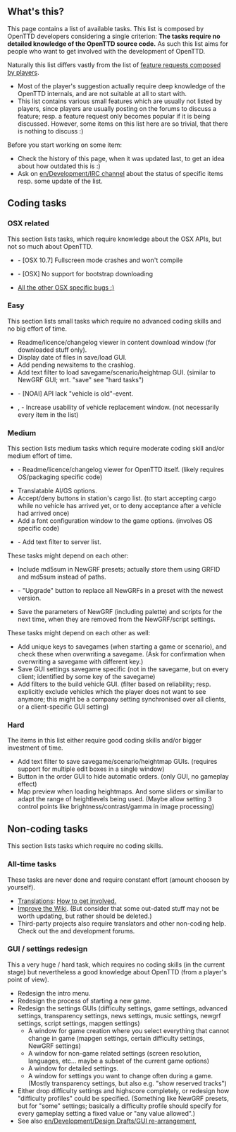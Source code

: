 == What's this? ==
This page contains a list of available tasks. This list is composed by OpenTTD developers considering
a single criterion: '''The tasks require no detailed knowledge of the OpenTTD source code.'''
As such this list aims for people who want to get involved with the development of OpenTTD.

Naturally this list differs vastly from the list of [[en/Archive/Community/Requested features|feature requests composed by players]].
* Most of the player's suggestion actually require deep knowledge of the OpenTTD internals, and are not suitable at all to start with.
* This list contains various small features which are usually not listed by players, since players are usually posting on the forums to discuss a feature; resp. a feature request only becomes popular if it is being discussed. However, some items on this list here are so trivial, that there is nothing to discuss :)

Before you start working on some item:
* Check the history of this page, when it was updated last, to get an idea about how outdated this is :)
* Ask on [[en/Development/IRC channel]] about the status of specific items resp. some update of the list.


== Coding tasks ==

=== OSX related ===
This section lists tasks, which require knowledge about the OSX APIs, but not so much about OpenTTD.
* {{en/Flyspray|4744}} - [OSX 10.7] Fullscreen mode crashes and won't compile
* {{en/Flyspray|4847}} - [OSX] No support for bootstrap downloading
* [http://bugs.openttd.org/index.php?string=OSX&project=1&type%5b%5d=1&status%5b%5d=open&do=index All the other OSX specific bugs :)]

=== Easy ===
This section lists small tasks which require no advanced coding skills and no big effort of time.
* Readme/licence/changelog viewer in content download window (for downloaded stuff only).
* Display date of files in save/load GUI.
* Add pending newsitems to the crashlog.
* Add text filter to load savegame/scenario/heightmap GUI. (similar to NewGRF GUI; wrt. "save" see "hard tasks")
* {{en/Flyspray|5078}} - [NOAI] API lack "vehicle is old"-event.
* {{en/Flyspray|2064}}, {{en/Flyspray|1640}} - Increase usability of vehicle replacement window. (not necessarily every item in the list)

=== Medium ===
This section lists medium tasks which require moderate coding skill and/or medium effort of time.
* {{en/Flyspray|5018}} - Readme/licence/changelog viewer for OpenTTD itself. (likely requires OS/packaging specific code)
* Translatable AI/GS options.
* Accept/deny buttons in station's cargo list. (to start accepting cargo while no vehicle has arrived yet, or to deny acceptance after a vehicle had arrived once)
* Add a font configuration window to the game options. (involves OS specific code)
* {{en/Flyspray|3852}} - Add text filter to server list.

These tasks might depend on each other:
* Include md5sum in NewGRF presets; actually store them using GRFID and md5sum instead of paths.
* {{en/Flyspray|3925}} - "Upgrade" button to replace all NewGRFs in a preset with the newest version.
* Save the parameters of NewGRF (including palette) and scripts for the next time, when they are removed from the NewGRF/script settings.

These tasks might depend on each other as well:
* Add unique keys to savegames (when starting a game or scenario), and check these when overwriting a savegame. (Ask for confirmation when overwriting a savegame with different key.)
* Save GUI settings savegame specific (not in the savegame, but on every client; identified by some key of the savegame)
* Add filters to the build vehicle GUI. (filter based on reliability; resp. explicitly exclude vehicles which the player does not want to see anymore; this might be a company setting synchronised over all clients, or a client-specific GUI setting)

=== Hard ===
The items in this list either require good coding skills and/or bigger investment of time.
* Add text filter to save savegame/scenario/heightmap GUIs. (requires support for multiple edit boxes in a single window)
* Button in the order GUI to hide automatic orders. (only GUI, no gameplay effect)
* Map preview when loading heightmaps. And some sliders or similiar to adapt the range of heightlevels being used. (Maybe allow setting 3 control points like brightness/contrast/gamma in image processing)

== Non-coding tasks ==
This section lists tasks which require no coding skills.

=== All-time tasks ===
These tasks are never done and require constant effort (amount choosen by yourself).
* [http://translator.openttd.org/status Translations]: [http://www.openttd.org/development How to get involved.]
* [[en/Archive/Community/Village Pump|Improve the Wiki]]. (But consider that some out-dated stuff may not be worth updating, but rather should be deleted.)
* Third-party projects also require translators and other non-coding help. Check out the {{en/Forum|NoAI/NoGo|forum=65}} and {{en/Forum|NewGRF|forum=26}} development forums.

=== GUI / settings redesign ===
This a very huge / hard task, which requires no coding skills (in the current stage) but nevertheless a good knowledge about OpenTTD (from a player's point of view).

* Redesign the intro menu.
* Redesign the process of starting a new game.
* Redesign the settings GUIs (difficulty settings, game settings, advanced settings, transparency settings, news settings, music settings, newgrf settings, script settings, mapgen settings)
** A window for game creation where you select everything that cannot change in game (mapgen settings, certain difficulty settings, NewGRF settings)
** A window for non-game related settings (screen resolution, languages, etc... maybe a subset of the current game options)
** A window for detailed settings.
** A window for settings you want to change often during a game. (Mostly transparency settings, but also e.g. "show reserved tracks")
* Either drop difficulty settings and highscore completely, or redesign how "difficulty profiles" could be specified. (Something like NewGRF presets, but for "some" settings; basically a difficulty profile should specify for every gameplay setting a fixed value or "any value allowed".)
* See also [[en/Development/Design Drafts/GUI re-arrangement]], {{en/Forum|transparency options analysis|topic=54262}}